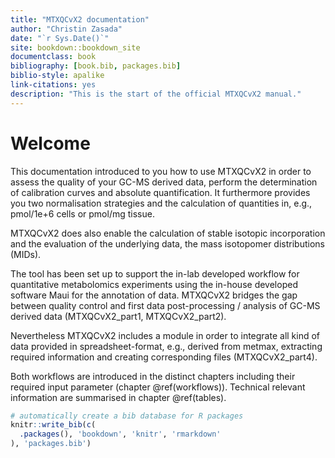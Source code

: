 ```yaml
--- 
title: "MTXQCvX2 documentation"
author: "Christin Zasada"
date: "`r Sys.Date()`"
site: bookdown::bookdown_site
documentclass: book
bibliography: [book.bib, packages.bib]
biblio-style: apalike
link-citations: yes
description: "This is the start of the official MTXQCvX2 manual."
---
```


# Welcome

This documentation introduced to you how to use MTXQCvX2 in order to assess the quality of your GC-MS derived data, perform the determination of calibration curves and absolute quantification. It furthermore provides you two normalisation strategies and the calculation of quantities in, e.g., pmol/1e+6 cells or pmol/mg tissue.

MTXQCvX2 does also enable the calculation of stable isotopic incorporation and the evaluation of the underlying data, the mass isotopomer distributions (MIDs). 

The tool has been set up to support the in-lab developed workflow for quantitative metabolomics experiments using the in-house developed software Maui for the annotation of data. MTXQCvX2 bridges the gap between quality control and first data post-processing / analysis of GC-MS derived data (MTXQCvX2_part1, MTXQCvX2_part2).

Nevertheless MTXQCvX2 includes a module in order to integrate all kind of data provided in spreadsheet-format, e.g., derived from metmax, extracting required information and creating corresponding files (MTXQCvX2_part4).

Both workflows are introduced in the distinct chapters including their required input parameter (chapter \@ref(workflows)). Technical relevant information are summarised in chapter \@ref(tables).


```r
# automatically create a bib database for R packages
knitr::write_bib(c(
  .packages(), 'bookdown', 'knitr', 'rmarkdown'
), 'packages.bib')
```
